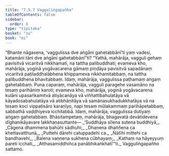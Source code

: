 ```yaml
---
title: "7.5.7 Vagguliṅgapañha"
tableOfContents: false
sidebar:
  order: 8
type: "tipitaka"
basket: "su"
book: "mi"
---
```



<DynamicBreadcrumb />

<Division number="271" book="mi" bookNo="28">

<Paragraph number="1915" book="mi">
“Bhante nāgasena, ‘vaggulissa dve aṅgāni gahetabbānī’ti yaṃ vadesi, katamāni tāni dve aṅgāni gahetabbānī”ti? “Yathā, mahārāja, vagguli gehaṃ pavisitvā vicaritvā nikkhamati, na tattha palibuddhati; evameva kho, mahārāja, yoginā yogāvacarena gāmaṃ piṇḍāya pavisitvā sapadānaṃ vicaritvā paṭiladdhalābhena khippameva nikkhamitabbaṃ, na tattha palibuddhena bhavitabbaṃ. Idaṃ, mahārāja, vaggulissa paṭhamaṃ aṅgaṃ gahetabbaṃ.
</Paragraph>

<Paragraph number="1916" book="mi">
Puna caparaṃ, mahārāja, vagguli paragehe vasamāno na tesaṃ parihāniṃ karoti; evameva kho, mahārāja, yoginā yogāvacarena kulāni upasaṅkamitvā atiyācanāya vā viññattibahulatāya vā kāyadosabahulatāya vā atibhāṇitāya vā samānasukhadukkhatāya vā na tesaṃ koci vippaṭisāro karaṇīyo, napi tesaṃ mūlakammaṃ parihāpetabbaṃ, sabbathā vaḍḍhiyeva icchitabbā. Idaṃ, mahārāja, vaggulissa dutiyaṃ aṅgaṃ gahetabbaṃ. Bhāsitampetaṃ, mahārāja, bhagavatā devātidevena dīghanikāyavare lakkhaṇasuttante—
</Paragraph>

<Paragraph number="1917" type="verses" book="mi">
_‘Suddhāya sīlena sutena buddhiyā,_  
_Cāgena dhammena bahūhi sādhuhi;_  
_Dhanena dhaññena ca khettavatthunā,_  
_Puttehi dārehi catuppadehi ca._  

</Paragraph>

<Paragraph number="1918" type="verses" book="mi">
_Ñātīhi mittehi ca bandhavehi,_  
_Balena vaṇṇena sukhena cūbhayaṃ;_  
_Kathaṃ na hāyeyyuṃ pareti icchati,_  
_Atthasamiddhiñca panābhikaṅkhatī’”ti._  


</Paragraph>
</Division>

<Paragraph number="1919" type="center" book="mi">
Vagguliṅgapañho sattamo.
</Paragraph>